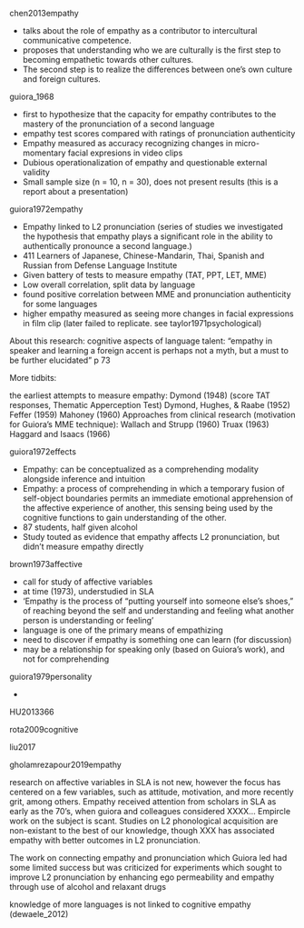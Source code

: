 chen2013empathy

- talks about the role of empathy as a contributor to intercultural communicative competence. 
- proposes that understanding who we are culturally is the first step to becoming empathetic towards other cultures. 
- The second step is to realize the differences between one's own culture and foreign cultures. 




guiora_1968

- first to hypothesize that the capacity for empathy contributes to the mastery of the pronunciation of a second language
- empathy test scores compared with ratings of pronunciation authenticity 
- Empathy measured as accuracy recognizing changes in micro-momentary facial expresions in video clips
- Dubious operationalization of empathy and questionable external validity
- Small sample size (n = 10, n = 30), does not present results (this is a report about a presentation)




guiora1972empathy

- Empathy linked to L2 pronunciation (series of studies we investigated the hypothesis that empathy plays a significant role in the ability to authentically pronounce a second language.)
- 411 Learners of Japanese, Chinese-Mandarin, Thai, Spanish and Russian from Defense Language Institute 
- Given battery of tests to measure empathy (TAT, PPT, LET, MME)
- Low overall correlation, split data by language
- found positive correlation between MME and pronunciation authenticity for some languages 
- higher empathy measured as seeing more changes in facial expressions in film clip (later failed to replicate. see taylor1971psychological)

About this research: cognitive aspects of language talent: "empathy in speaker and learning a foreign accent is perhaps not a myth, but a must to be further elucidated" p 73

More tidbits: 

the earliest attempts to measure empathy: 
  Dymond (1948) (score TAT responses, Thematic Apperception Test)
  Dymond, Hughes, & Raabe (1952)
  Feffer (1959)
  Mahoney (1960)
Approaches from clinical research (motivation for Guiora's MME technique): 
  Wallach and Strupp (1960)
  Truax (1963)
  Haggard and Isaacs (1966)




guiora1972effects

- Empathy: can be conceptualized as a comprehending modality alongside inference and intuition 
- Empathy: a process of comprehending in which a temporary fusion of self-object boundaries permits an immediate emotional apprehension of the affective experience of another, this sensing being used by the cognitive functions to gain understanding of the other.
- 87 students, half given alcohol
- Study touted as evidence that empathy affects L2 pronunciation, but didn't measure empathy directly



brown1973affective

- call for study of affective variables
- at time (1973), understudied in SLA
- 'Empathy is the process of “putting yourself into someone else's shoes,” of reaching beyond the self and understanding and feeling what another person is understanding or feeling'
- language is one of the primary means of empathizing
- need to discover if empathy is something one can learn (for discussion)
- may be a relationship for speaking only (based on Guiora's work), and not for comprehending





guiora1979personality

- 


HU2013366

rota2009cognitive

liu2017

gholamrezapour2019empathy






research on affective variables in SLA is not new, however the focus has centered on a few variables, such as attitude, motivation, and more recently grit, among others. 
Empathy received attention from scholars in SLA as early as the 70's, when guiora and colleagues considered XXXX... 
Empircle work on the subject is scant. 
Studies on L2 phonological acquisition are non-existant to the best of our knowledge, though XXX has associated empathy with better outcomes in L2 pronunciation. 

The work on connecting empathy and pronunciation which Guiora led had some limited success but was criticized for experiments which sought to improve L2 pronunciation by enhancing ego permeability and empathy through use of alcohol and relaxant drugs


knowledge of more languages is not linked to cognitive empathy (dewaele_2012)
